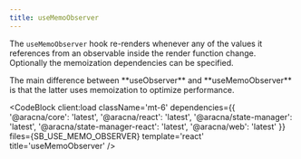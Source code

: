 ```yaml
---
title: useMemoObserver
---
```



The `useMemoObserver` hook re-renders whenever any of the values it references from an observable inside the render function change.
Optionally the memoization dependencies can be specified.

<Alert client:load severity='info'>
  The main difference between **useObserver** and **useMemoObserver** is that the latter uses memoization to optimize performance.
</Alert>

<CodeBlock
  client:load
  className='mt-6'
  dependencies={{
    '@aracna/core': 'latest',
    '@aracna/react': 'latest',
    '@aracna/state-manager': 'latest',
    '@aracna/state-manager-react': 'latest',
    '@aracna/web': 'latest'
  }}
  files={SB_USE_MEMO_OBSERVER}
  template='react'
  title='useMemoObserver'
/>
